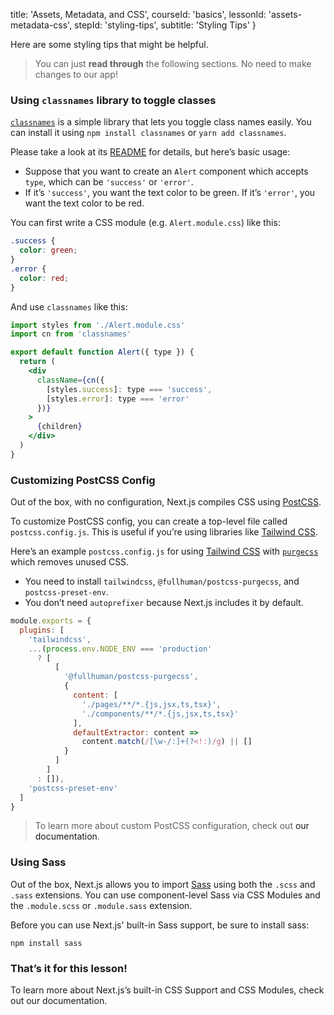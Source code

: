
  title: 'Assets, Metadata, and CSS',
  courseId: 'basics',
  lessonId: 'assets-metadata-css',
  stepId: 'styling-tips',
  subtitle: 'Styling Tips'
}

Here are some styling tips that might be helpful.

> You can just **read through** the following sections. No need to make changes to our app!

### Using `classnames` library to toggle classes

[`classnames`](https://github.com/JedWatson/classnames) is a simple library that lets you toggle class names easily. You can install it using `npm install classnames` or `yarn add classnames`.

Please take a look at its [README](https://github.com/JedWatson/classnames) for details, but here’s basic usage:

- Suppose that you want to create an `Alert` component which accepts `type`, which can be `'success'` or `'error'`.
- If it’s `'success'`, you want the text color to be green. If it’s `'error'`, you want the text color to be red.

You can first write a CSS module (e.g. `Alert.module.css`) like this:

```css
.success {
  color: green;
}
.error {
  color: red;
}
```

And use `classnames` like this:

```jsx
import styles from './Alert.module.css'
import cn from 'classnames'

export default function Alert({ type }) {
  return (
    <div
      className={cn({
        [styles.success]: type === 'success',
        [styles.error]: type === 'error'
      })}
    >
      {children}
    </div>
  )
}
```

### Customizing PostCSS Config

Out of the box, with no configuration, Next.js compiles CSS using [PostCSS](https://postcss.org/).

To customize PostCSS config, you can create a top-level file called `postcss.config.js`. This is useful if you’re using libraries like [Tailwind CSS](https://tailwindcss.com/).

Here’s an example `postcss.config.js` for using [Tailwind CSS](https://tailwindcss.com/) with [`purgecss`](https://github.com/FullHuman/purgecss) which removes unused CSS.

- You need to install `tailwindcss`, `@fullhuman/postcss-purgecss`, and `postcss-preset-env`.
- You don’t need `autoprefixer` because Next.js includes it by default.

```js
module.exports = {
  plugins: [
    'tailwindcss',
    ...(process.env.NODE_ENV === 'production'
      ? [
          [
            '@fullhuman/postcss-purgecss',
            {
              content: [
                './pages/**/*.{js,jsx,ts,tsx}',
                './components/**/*.{js,jsx,ts,tsx}'
              ],
              defaultExtractor: content =>
                content.match(/[\w-/:]+(?<!:)/g) || []
            }
          ]
        ]
      : []),
    'postcss-preset-env'
  ]
}
```

> To learn more about custom PostCSS configuration, check out <Link href="/docs/[...slug]" as="/docs/advanced-features/customizing-postcss-config"><a>our documentation</a></Link>.

### Using Sass

Out of the box, Next.js allows you to import [Sass](https://sass-lang.com/) using both the `.scss` and `.sass` extensions. You can use component-level Sass via CSS Modules and the `.module.scss` or `.module.sass` extension.

Before you can use Next.js' built-in Sass support, be sure to install sass:

```
npm install sass
```

### That’s it for this lesson!

To learn more about Next.js’s built-in CSS Support and CSS Modules, check out <Link href="/docs/[...slug]" as="/docs/basic-features/built-in-css-support"><a>our documentation</a></Link>.

